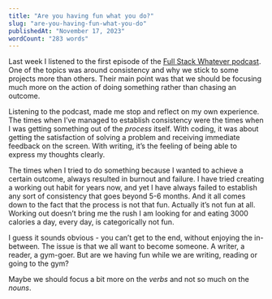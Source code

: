 ```yaml
---
title: "Are you having fun what you do?"
slug: "are-you-having-fun-what-you-do"
publishedAt: "November 17, 2023"
wordCount: "283 words"
---
```


Last week I listened to the first episode of the [Full Stack Whatever podcast](https://open.spotify.com/episode/4UvKdHneh7RKLuTpDbjjPa?si=346112bb00b640a0). One of the topics was around consistency and why we stick to some projects more than others. Their main point was that we should be focusing much more on the action of doing something rather than chasing an outcome.

Listening to the podcast, made me stop and reflect on my own experience. The times when I’ve managed to establish consistency were the times when I was getting something out of the _process_ itself. With coding, it was about getting the satisfaction of solving a problem and receiving immediate feedback on the screen. With writing, it’s the feeling of being able to express my thoughts clearly.

The times when I tried to do something because I wanted to achieve a certain outcome, always resulted in burnout and failure. I have tried creating a working out habit for years now, and yet I have always failed to establish any sort of consistency that goes beyond 5-6 months. And it all comes down to the fact that the process is not that fun. Actually it’s not fun at all. Working out doesn’t bring me the rush I am looking for and eating 3000 calories a day, every day, is categorically not fun.

I guess it sounds obvious - you can’t get to the end, without enjoying the in-between. The issue is that we all want to become someone. A writer, a reader, a gym-goer. But are we having fun while we are writing, reading or going to the gym?

Maybe we should focus a bit more on the _verbs_ and not so much on the _nouns_.
